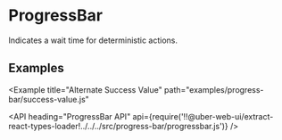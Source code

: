 <!--
Copyright (c) 2018 Uber Technologies, Inc.

This source code is licensed under the MIT license found in the
LICENSE file in the root directory of this source tree.
-->




# ProgressBar

Indicates a wait time for deterministic actions.

## Examples

<Example title="Basic Usage" path="examples/progress-bar/basic.js">
  <Basic />
</Example>

<Example title="Visible Label" path="examples/progress-bar/with-label.js">
  <WithLabel />
</Example>

<Example title="Custom Label" path="examples/progress-bar/custom-label.js">
  <CustomLabel />
</Example>

<Example
  title="Alternate Success Value"
  path="examples/progress-bar/success-value.js"
>
  <SuccessValue />
</Example>

<Example title="Overrides" path="examples/progress-bar/overrides.js">
  <Overrides />
</Example>

<API
  heading="ProgressBar API"
  api={require('!!@uber-web-ui/extract-react-types-loader!../../../src/progress-bar/progressbar.js')}
/>
